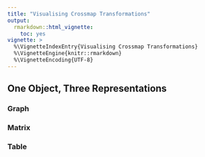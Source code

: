 ```yaml
---
title: "Visualising Crossmap Transformations"
output:
  rmarkdown::html_vignette:
    toc: yes
vignette: >
  %\VignetteIndexEntry{Visualising Crossmap Transformations}
  %\VignetteEngine{knitr::rmarkdown}
  %\VignetteEncoding{UTF-8}
---
```


## One Object, Three Representations

### Graph

### Matrix

### Table
